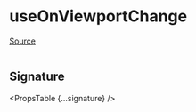 
# useOnViewportChange

[Source](https://github.com/wbkd/react-flow/blob/6d9585c1a62bf549298c83ad5f2dcd6216a5b8eb/packages/core/src/hooks/useOnViewportChange.ts)

```ts

```

## Signature

<PropsTable {...signature} />
